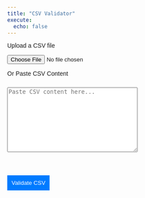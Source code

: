 ```yaml
---
title: "CSV Validator"
execute:
  echo: false
---
```



<style>
  body {
    font-family: Arial, sans-serif;
    /* margin: 20px; */
  }

  textarea {
    width: 60%;
    height: 150px;
    margin-top: 10px;
  }

  button {
    margin-top: 10px;
    padding: 10px;
    background-color: #007bff;
    color: white;
    border: none;
    cursor: pointer;
  }

  button:hover {
    background-color: #0056b3;
  }
</style>
<div class="container">

  <p>Upload a CSV file</p>
  <input type="file" id="csvFileInput" accept=".csv">

  <p>Or Paste CSV Content</p>
  <textarea id="csvTextarea" placeholder="Paste CSV content here..."></textarea>
  <br>

  <button id="validateButton">Validate CSV</button>

  <div class="output" id="output"></div>
</div>


<!-- PapaParse Library for CSV Validation -->
<script src="https://cdnjs.cloudflare.com/ajax/libs/PapaParse/5.3.2/papaparse.min.js"></script>

<script>

  const FIELDS = {
    BROKER_FIRST_NAME: 'broker.first_name',
    BROKER_MIDDLE_NAME: 'broker.middle_name',
    BROKER_LAST_NAME: 'broker.last_name',
    BROKER_PREFIX: 'broker.prefix',
    BROKER_SUFFIX: 'broker.suffix',
    BROKER_PHONE_NUMBER: 'broker.phone_number',
    BROKER_EMAIL: 'broker.email',
    BROKER_NPN: 'broker.npn',
    PLAN_YEAR: 'plan.year',
    PLAN_HIOS_ID: 'plan.hios_id',
    PLAN_MONTHLY_PREMIUM: 'plan.monthly_premium',
    PAYMENT_ROUTING_NUMBER: 'payment.routing_number',
    PAYMENT_ACCOUNT_NUMBER: 'payment.account_number',
    PAYMENT_PAYER_NAME: 'payment.payer_name',
    PAYMENT_ACCOUNT_TYPE: 'payment.account_type',
    PAYMENT_IS_NEW_PAYMENT_INSTRUMENT: 'payment.is_new_payment_instrument',
    ENROLLMENT_RENEWAL_TYPE: 'enrollment.renewal_type',
    ENROLLMENT_EXTERNAL_POLICY_ID: 'enrollment.external_policy_id',
    ENROLLMENT_EXTERNAL_SUBSCRIBER_ID: 'enrollment.external_subscriber_id',
    ENROLLMENT_CANCEL_OVERLAPPING_ELIGIBILITY: 'enrollment.cancel_overlapping_eligibility',
    ENROLLMENT_DATE_SIGNED: 'enrollment.date_signed',
    ENROLLMENT_QUALIFYING_EVENT: 'enrollment.qualifying_event',
    ENROLLMENT_QUALIFYING_EVENT_DATE: 'enrollment.qualifying_event_date',
    ENROLLMENT_APPLICATION_ID: 'enrollment.application_id',
    EMPLOYER_EMPLOYER_NAME: 'employer.employer_name',
    EMPLOYER_EMPLOYER_TIN: 'employer.employer_tin',
    ENROLLEE_EXTERNAL_MEMBER_ID: 'enrollee.external_member_id',
    ENROLLEE_ISSUER_MEMBER_ID: 'enrollee.issuer_member_id',
    ENROLLEE_FIRST_NAME: 'enrollee.first_name',
    ENROLLEE_MIDDLE_NAME: 'enrollee.middle_name',
    ENROLLEE_LAST_NAME: 'enrollee.last_name',
    ENROLLEE_PREFIX: 'enrollee.prefix',
    ENROLLEE_SUFFIX: 'enrollee.suffix',
    ENROLLEE_PHONE: 'enrollee.phone',
    ENROLLEE_EMAIL: 'enrollee.email',
    ENROLLEE_SSN: 'enrollee.ssn',
    ENROLLEE_MARITAL_STATUS: 'enrollee.marital_status',
    ENROLLEE_SEX: 'enrollee.sex',
    ENROLLEE_DATE_OF_BIRTH: 'enrollee.date_of_birth',
    ENROLLEE_ETHNICITY: 'enrollee.ethnicity',
    ENROLLEE_IS_TOBACCO_USER: 'enrollee.is_tobacco_user',
    ENROLLEE_RELATIONSHIP_TO_POLICY_HOLDER: 'enrollee.relationship_to_policy_holder',
    ENROLLEE_IS_REQUESTING_COVERAGE: 'enrollee.is_requesting_coverage',
    ENROLLEE_COVERAGE_START_DATE: 'enrollee.coverage_start_date',
    ENROLLEE_COVERAGE_END_DATE: 'enrollee.coverage_end_date',
    ENROLLEE_LANGUAGE_PREFERENCE: 'enrollee.language_preference',
    ENROLLEE_MAILING_ADDRESS_ADDRESS_LINE_1: 'enrollee.mailing_address.address_line_1',
    ENROLLEE_MAILING_ADDRESS_ADDRESS_LINE_2: 'enrollee.mailing_address.address_line_2',
    ENROLLEE_MAILING_ADDRESS_CITY: 'enrollee.mailing_address.city',
    ENROLLEE_MAILING_ADDRESS_STATE: 'enrollee.mailing_address.state',
    ENROLLEE_MAILING_ADDRESS_ZIPCODE: 'enrollee.mailing_address.zipcode',
    ENROLLEE_RESIDENTIAL_ADDRESS_ADDRESS_LINE_1: 'enrollee.residential_address.address_line_1',
    ENROLLEE_RESIDENTIAL_ADDRESS_ADDRESS_LINE_2: 'enrollee.residential_address.address_line_2',
    ENROLLEE_RESIDENTIAL_ADDRESS_CITY: 'enrollee.residential_address.city',
    ENROLLEE_RESIDENTIAL_ADDRESS_STATE: 'enrollee.residential_address.state',
    ENROLLEE_RESIDENTIAL_ADDRESS_ZIPCODE: 'enrollee.residential_address.zipcode',
    ENROLLEE_CHANGE_TYPE: 'enrollee.change_type',
    ENROLLEE_ADDITIONAL_MAINTENANCE_REASON: 'enrollee.additional_maintenance_reason',
    ENROLLEE_CHANGE_EFFECTIVE_DATE: 'enrollee.change_effective_date',
  };

  function validateBrokerFirstName(row) {
    const fieldName = FIELDS.BROKER_FIRST_NAME;
    const errors = [];
    errors.push(...characterLimit(fieldName, row, 50))
    return errors;
  }
  function validateBrokerMiddleName(row) {
    const fieldName = FIELDS.BROKER_MIDDLE_NAME;
    const errors = [];
    errors.push(...characterLimit(fieldName, row, 50))
    return errors;
  }
  function validateBrokerLastName(row) {
    const fieldName = FIELDS.BROKER_LAST_NAME;
    const errors = [];
    errors.push(...characterLimit(fieldName, row, 50))
    return errors;
  }
  function validateBrokerPrefix(row) {
    const fieldName = 'broker.prefix';
    const errors = [];
    errors.push(...characterLimit(fieldName, row, 4))
    return errors;
  }
  function validateBrokerSuffix(row) {
    const fieldName = FIELDS.BROKER_SUFFIX;
    const errors = [];
    errors.push(...characterLimit(fieldName, row, 4))
    return errors;
  }
  function validateBrokerPhoneNumber(row) {
    const fieldName = FIELDS.BROKER_PHONE_NUMBER;
    const errors = [];
    errors.push(...characterLimit(fieldName, row, 15))
    return errors;
  }
  function validateBrokerEmail(row) {
    const fieldName = FIELDS.BROKER_EMAIL;
    const errors = [];
    errors.push(...characterLimit(fieldName, row, 50))
    return errors;
  }
  function validateBrokerNpn(row) {
    const fieldName = FIELDS.BROKER_NPN;
    const errors = [];
    errors.push(...characterLimit(fieldName, row, 25))
    return errors;
  }
  function validatePlanYear(row) {
    const fieldName = FIELDS.PLAN_YEAR;
    const errors = [];
    errors.push(...requiredField(fieldName, row));
    errors.push(...characterLimit(fieldName, row, 4))
    return errors;
  }
  function validatePlanHiosId(row) {
    const fieldName = FIELDS.PLAN_HIOS_ID;
    const errors = [];
    errors.push(...requiredField(fieldName, row));
    errors.push(...characterLimit(fieldName, row, 17))
    return errors;
  }
  function validatePlanMonthlyPremium(row) {
    const fieldName = FIELDS.PLAN_MONTHLY_PREMIUM;
    const errors = [];
    errors.push(...requiredField(fieldName, row));
    errors.push(...characterLimit(fieldName, row, 20))
    return errors;
  }
  function validatePaymentRoutingNumber(row) {
    const fieldName = FIELDS.PAYMENT_ROUTING_NUMBER;
    const errors = [];
    return errors;
  }
  function validatePaymentAccountNumber(row) {
    const fieldName = FIELDS.PAYMENT_ACCOUNT_NUMBER;
    const errors = [];
    return errors;
  }
  function validatePaymentPayerName(row) {
    const fieldName = FIELDS.PAYMENT_PAYER_NAME;
    const errors = [];
    return errors;
  }
  function validatePaymentAccountType(row) {
    const fieldName = FIELDS.PAYMENT_ACCOUNT_TYPE;
    const errors = [];
    return errors;
  }
  function validatePaymentIsNewPaymentInstrument(row) {
    const fieldName = FIELDS.PAYMENT_IS_NEW_PAYMENT_INSTRUMENT;
    const errors = [];
    errors.push(...requiredField(fieldName, row));
    return errors;
  }
  function validateEnrollmentRenewalType(row) {
    const fieldName = FIELDS.ENROLLMENT_RENEWAL_TYPE;
    const errors = [];
    if (isPresent(fieldName, row)) {
      errors.push(...checkEnum(fieldName, row, [
        'PASSIVE',
        'ACTIVE',
        'INITIATION',
      ]));
    }
    return errors;
  }
  function validateEnrollmentExternalPolicyId(row) {
    const fieldName = FIELDS.ENROLLMENT_EXTERNAL_POLICY_ID;
    const errors = [];
    return errors;
  }
  function validateEnrollmentExternalSubscriberId(row) {
    const fieldName = FIELDS.ENROLLMENT_EXTERNAL_SUBSCRIBER_ID;
    const errors = [];
    return errors;
  }
  function validateEnrollmentCancelOverlappingEligibility(row) {
    const fieldName = FIELDS.ENROLLMENT_CANCEL_OVERLAPPING_ELIGIBILITY;
    const errors = [];
    return errors;
  }
  function validateEnrollmentDateSigned(row) {
    const fieldName = FIELDS.ENROLLMENT_DATE_SIGNED;
    const errors = [];
    errors.push(...requiredField(fieldName, row));
    return errors;
  }
  function validateEnrollmentQualifyingEvent(row) {
    const fieldName = FIELDS.ENROLLMENT_QUALIFYING_EVENT;
    const errors = [];
    return errors;
  }
  function validateEnrollmentQualifyingEventDate(row) {
    const fieldName = FIELDS.ENROLLMENT_QUALIFYING_EVENT_DATE;
    const errors = [];
    return errors;
  }
  function validateEnrollmentApplicationId(row) {
    const fieldName = FIELDS.ENROLLMENT_APPLICATION_ID;
    const errors = [];
    return errors;
  }
  function validateEmployerEmployerName(row) {
    const fieldName = FIELDS.EMPLOYER_EMPLOYER_NAME;
    const errors = [];
    return errors;
  }
  function validateEmployerEmployerTin(row) {
    const fieldName = FIELDS.EMPLOYER_EMPLOYER_TIN;
    const errors = [];
    return errors;
  }
  function validateEnrolleeExternalMemberId(row) {
    const fieldName = FIELDS.ENROLLEE_EXTERNAL_MEMBER_ID;
    const errors = [];
    errors.push(...requiredField(fieldName, row));
    return errors;
  }
  function validateEnrolleeIssuerMemberId(row) {
    const fieldName = FIELDS.ENROLLEE_ISSUER_MEMBER_ID;
    const errors = [];
    return errors;
  }
  function validateEnrolleeFirstName(row) {
    const fieldName = FIELDS.ENROLLEE_FIRST_NAME;
    const errors = [];
    errors.push(...requiredField(fieldName, row));
    return errors;
  }
  function validateEnrolleeMiddleName(row) {
    const fieldName = FIELDS.ENROLLEE_MIDDLE_NAME;
    const errors = [];
    return errors;
  }
  function validateEnrolleeLastName(row) {
    const fieldName = FIELDS.ENROLLEE_LAST_NAME;
    const errors = [];
    errors.push(...requiredField(fieldName, row));
    return errors;
  }
  function validateEnrolleePrefix(row) {
    const fieldName = FIELDS.ENROLLEE_PREFIX;
    const errors = [];
    return errors;
  }
  function validateEnrolleeSuffix(row) {
    const fieldName = FIELDS.ENROLLEE_SUFFIX;
    const errors = [];
    return errors;
  }
  function validateEnrolleePhone(row) {
    const fieldName = FIELDS.ENROLLEE_PHONE;
    const errors = [];
    return errors;
  }
  function validateEnrolleeEmail(row) {
    const fieldName = FIELDS.ENROLLEE_EMAIL;
    const errors = [];
    return errors;
  }
  function validateEnrolleeSsn(row) {
    const fieldName = FIELDS.ENROLLEE_SSN;
    const errors = [];
    return errors;
  }
  function validateEnrolleeMaritalStatus(row) {
    const fieldName = FIELDS.ENROLLEE_MARITAL_STATUS;
    const errors = [];
    errors.push(...checkEnum(fieldName, row, [
      'B',
      'D',
      'I',
      'M',
      'R',
      'S',
      'U',
      'W',
      'X',
    ]));
    return errors;
  }
  function validateEnrolleeSex(row) {
    const fieldName = FIELDS.ENROLLEE_SEX;
    const errors = [];
    errors.push(...requiredField(fieldName, row));
    errors.push(...checkEnum(fieldName, row, [
      'MALE',
      'FEMALE',
    ]));
    return errors;
  }
  function validateEnrolleeDateOfBirth(row) {
    const fieldName = FIELDS.ENROLLEE_DATE_OF_BIRTH;
    const errors = [];
    errors.push(...requiredField(fieldName, row));
    return errors;
  }
  function validateEnrolleeEthnicity(row) {
    const fieldName = FIELDS.ENROLLEE_ETHNICITY;
    const errors = [];
    errors.push(...checkEnum(fieldName, row, [
      '2135-2',
      '1002-5',
      '2029-7',
      '2056-0',
      '2034-7',
      '2036-2',
      '2086-7',
      '2039-6',
      '2040-4',
      '2079-2',
      '2080-0',
      '2047-9',
      '2106-3',
      '2028-9',
      '2500-7',
      '2131-1',
      '',
    ]));
    return errors;
  }
  function validateEnrolleeIsTobaccoUser(row) {
    const fieldName = FIELDS.ENROLLEE_IS_TOBACCO_USER;
    const errors = [];
    errors.push(...requiredField(fieldName, row));
    return errors;
  }
  function validateEnrolleeRelationshipToPolicyHolder(row) {
    const fieldName = FIELDS.ENROLLEE_RELATIONSHIP_TO_POLICY_HOLDER;
    const errors = [];
    errors.push(...requiredField(fieldName, row));
    errors.push(...checkEnum(fieldName, row, [
      '01', '03', '04', '05', '06', '07', '08', '09', '10', '11', '12', '13', '14', '15', '16', '17', '18', '19',
      '19', '23', '24', '25', '26', '31', '38', '53', '60', 'D2', 'G8', 'G8', 'G8', 'G8', 'G8', 'G9',
    ]));
    return errors;
  }
  function validateEnrolleeIsRequestingCoverage(row) {
    const fieldName = FIELDS.ENROLLEE_IS_REQUESTING_COVERAGE;
    const errors = [];
    errors.push(...requiredField(fieldName, row));
    return errors;
  }
  function validateEnrolleeCoverageStartDate(row) {
    const fieldName = FIELDS.ENROLLEE_COVERAGE_START_DATE;
    const errors = [];
    errors.push(...requiredField(fieldName, row));
    return errors;
  }
  function validateEnrolleeCoverageEndDate(row) {
    const fieldName = FIELDS.ENROLLEE_COVERAGE_END_DATE;
    const errors = [];
    errors.push(...requiredField(fieldName, row));
    return errors;
  }
  function validateEnrolleeLanguagePreference(row) {
    const fieldName = FIELDS.ENROLLEE_LANGUAGE_PREFERENCE;
    const errors = [];
    if (isPresent(fieldName, row)) {
      errors.push(...checkEnum(fieldName, row, ["spa", "eng"]))
    }
    return errors;
  }
  function validateEnrolleeMailingAddressAddressLine1(row) {
    const fieldName = FIELDS.ENROLLEE_MAILING_ADDRESS_ADDRESS_LINE_1;
    const errors = [];
    return errors;
  }
  function validateEnrolleeMailingAddressAddressLine2(row) {
    const fieldName = FIELDS.ENROLLEE_MAILING_ADDRESS_ADDRESS_LINE_2;
    const errors = [];
    return errors;
  }
  function validateEnrolleeMailingAddressCity(row) {
    const fieldName = FIELDS.ENROLLEE_MAILING_ADDRESS_CITY;
    const errors = [];
    return errors;
  }
  function validateEnrolleeMailingAddressState(row) {
    const fieldName = FIELDS.ENROLLEE_MAILING_ADDRESS_STATE;
    const errors = [];
    return errors;
  }
  function validateEnrolleeMailingAddressZipcode(row) {
    const fieldName = FIELDS.ENROLLEE_MAILING_ADDRESS_ZIPCODE;
    const errors = [];
    return errors;
  }
  function validateEnrolleeResidentialAddressAddressLine1(row) {
    const fieldName = FIELDS.ENROLLEE_RESIDENTIAL_ADDRESS_ADDRESS_LINE_1;
    const errors = [];
    errors.push(...requiredField(fieldName, row));
    return errors;
  }
  function validateEnrolleeResidentialAddressAddressLine2(row) {
    const fieldName = FIELDS.ENROLLEE_RESIDENTIAL_ADDRESS_ADDRESS_LINE_2;
    const errors = [];
    return errors;
  }
  function validateEnrolleeResidentialAddressCity(row) {
    const fieldName = FIELDS.ENROLLEE_RESIDENTIAL_ADDRESS_CITY;
    const errors = [];
    errors.push(...requiredField(fieldName, row));
    return errors;
  }
  function validateEnrolleeResidentialAddressState(row) {
    const fieldName = FIELDS.ENROLLEE_RESIDENTIAL_ADDRESS_STATE;
    const errors = [];
    errors.push(...requiredField(fieldName, row));
    return errors;
  }
  function validateEnrolleeResidentialAddressZipcode(row) {
    const fieldName = FIELDS.ENROLLEE_RESIDENTIAL_ADDRESS_ZIPCODE;
    const errors = [];
    errors.push(...requiredField(fieldName, row));
    return errors;
  }
  function validateEnrolleeChangeType(row) {
    const fieldName = FIELDS.ENROLLEE_CHANGE_TYPE;
    const errors = [];
    errors.push(...requiredField(fieldName, row));
    errors.push(...checkEnum(fieldName, row, ['CHANGE', 'ADDITION', 'CANCELLATION', 'TERMINATION', 'REINSTATEMENT']));
    return errors;
  }
  function validateEnrolleeAdditionalMaintenanceReason(row) {
    const fieldName = FIELDS.ENROLLEE_ADDITIONAL_MAINTENANCE_REASON;
    const errors = [];
    return errors;
  }
  function validateEnrolleeChangeEffectiveDate(row) {
    const fieldName = FIELDS.ENROLLEE_CHANGE_EFFECTIVE_DATE;
    const errors = [];
    errors.push(...requiredField(fieldName, row));
    return errors;
  }

  function requiredField(fieldName, row) {
    const errors = [];

    if (!row.hasOwnProperty(fieldName) || !row[fieldName]) {
      errors.push(`Missing or empty required field "${fieldName}"`);
    }
    return errors;
  }

  function characterLimit(fieldName, row, characterLimit) {
    const errors = [];
    if (isPresent(fieldName, row)) {
      if (row[fieldName].length > characterLimit) {
      errors.push(`Field ${fieldName} exceeds character limit of ${characterLimit}. Value: "${row[fieldName]}"`);
      }
    }
    return errors;
  }

  function checkEnum(fieldName, row, allowedValues) {
    const errors = [];
    if (isPresent(fieldName, row)) {
      if (!allowedValues.includes(row[fieldName])) {
      errors.push(`Field ${fieldName} has an invalid value "${row[fieldName]}". Allowed values are: ${allowedValues.join(", ")}`);
      }
    }
    return errors;
  }

  function isPresent(fieldName, row) {
    return row.hasOwnProperty(fieldName) && row[fieldName] !== '';
  }


  const validators = [
    validateBrokerFirstName,
    validateBrokerMiddleName,
    validateBrokerLastName,
    validateBrokerPrefix,
    validateBrokerSuffix,
    validateBrokerPhoneNumber,
    validateBrokerEmail,
    validateBrokerNpn,
    validatePlanYear,
    validatePlanHiosId,
    validatePlanMonthlyPremium,
    validatePaymentRoutingNumber,
    validatePaymentAccountNumber,
    validatePaymentPayerName,
    validatePaymentAccountType,
    validatePaymentIsNewPaymentInstrument,
    validateEnrollmentRenewalType,
    validateEnrollmentExternalPolicyId,
    validateEnrollmentExternalSubscriberId,
    validateEnrollmentCancelOverlappingEligibility,
    validateEnrollmentDateSigned,
    validateEnrollmentQualifyingEvent,
    validateEnrollmentQualifyingEventDate,
    validateEnrollmentApplicationId,
    validateEmployerEmployerName,
    validateEmployerEmployerTin,
    validateEnrolleeExternalMemberId,
    validateEnrolleeIssuerMemberId,
    validateEnrolleeFirstName,
    validateEnrolleeMiddleName,
    validateEnrolleeLastName,
    validateEnrolleePrefix,
    validateEnrolleeSuffix,
    validateEnrolleePhone,
    validateEnrolleeEmail,
    validateEnrolleeSsn,
    validateEnrolleeMaritalStatus,
    validateEnrolleeSex,
    validateEnrolleeDateOfBirth,
    validateEnrolleeEthnicity,
    validateEnrolleeIsTobaccoUser,
    validateEnrolleeRelationshipToPolicyHolder,
    validateEnrolleeIsRequestingCoverage,
    validateEnrolleeCoverageStartDate,
    validateEnrolleeCoverageEndDate,
    validateEnrolleeLanguagePreference,
    validateEnrolleeMailingAddressAddressLine1,
    validateEnrolleeMailingAddressAddressLine2,
    validateEnrolleeMailingAddressCity,
    validateEnrolleeMailingAddressState,
    validateEnrolleeMailingAddressZipcode,
    validateEnrolleeResidentialAddressAddressLine1,
    validateEnrolleeResidentialAddressAddressLine2,
    validateEnrolleeResidentialAddressCity,
    validateEnrolleeResidentialAddressState,
    validateEnrolleeResidentialAddressZipcode,
    validateEnrolleeChangeType,
    validateEnrolleeAdditionalMaintenanceReason,
    validateEnrolleeChangeEffectiveDate,
  ]


  function validateCSV(content, type) {
      const errors = [];

      const parsed = Papa.parse(content, {
        header: true,
        skipEmptyLines: true
      });

      if (parsed.errors.length > 0) {
        parsed.errors.forEach(error => {
          errors.push(`Parsing error: ${error.message}`);
        });
        return errors;
      }

      const rows = parsed.data;

      // Validate headers
      const headers = parsed.meta.fields;
      const fieldValues = Object.values(FIELDS);
      const missingHeaders = fieldValues.filter(field => !headers.includes(field));
      if (missingHeaders.length > 0) {
        errors.push(`Missing headers: ${missingHeaders.join(", ")}`);
      }

      headers.forEach(header => {
        if (!fieldValues.includes(header)) {
          errors.push(`Unexpected header "${header}".`);
        }
      });

      const csvRows = rows.map(row => {
        return headers.reduce((obj, header) => {
          obj[header] = row[header];
          return obj;
        }, {});
      });

      csvRows.forEach((row, index) => {
        const rowErrors = [];
        validators.forEach(validator => {
          rowErrors.push(...validator(row));
        });
        if (rowErrors.length > 0) {
          errors.push(`Row ${index + 1}:<ul>${rowErrors.map(err => `<li>${err}</li>`).join("")}</ul>`);
        }
      });

      return errors;
    }

  // File input event listener
  document.getElementById("csvFileInput").addEventListener("change", function (event) {
    const file = event.target.files[0];
    if (file) {
      const reader = new FileReader();
      reader.onload = function (e) {
        const content = e.target.result;
        const errors = validateCSV(content);
        displayResults(errors);
      };
      reader.readAsText(file);
    }
  });

  // Button click event listener for pasted content
  document.getElementById("validateButton").addEventListener("click", function () {
    const content = document.getElementById("csvTextarea").value;
    const errors = validateCSV(content);
    displayResults(errors);
  });

  // Display validation results
  function displayResults(errors) {
    const outputDiv = document.getElementById("output");
    if (errors.length > 0) {
      outputDiv.innerHTML = `<strong>Validation Errors:</strong><ul>${errors.map(err => `<li>${err}</li>`).join("")}</ul>`;
      outputDiv.style.borderColor = "red";
    } else {
      outputDiv.innerHTML = "<strong>CSV is valid!</strong>";
      outputDiv.style.borderColor = "green";
    }
  }
</script>